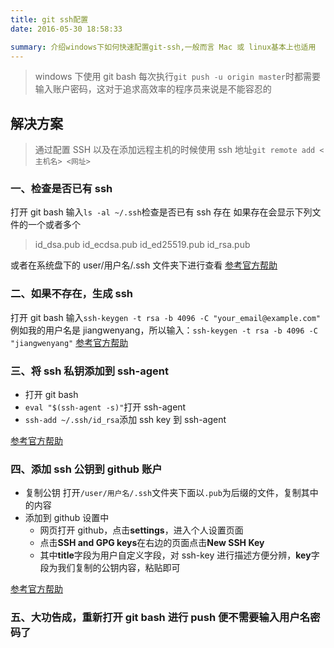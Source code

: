 ```yaml
---
title: git ssh配置
date: 2016-05-30 18:58:33

summary: 介绍windows下如何快速配置git-ssh,一般而言 Mac 或 linux基本上也适用
---
```


> windows 下使用 git bash 每次执行`git push -u origin master`时都需要输入账户密码，这对于追求高效率的程序员来说是不能容忍的

## 解决方案

> 通过配置 SSH 以及在添加远程主机的时候使用 ssh 地址`git remote add <主机名> <网址>`

### 一、检查是否已有 ssh

打开 git bash 输入`ls -al ~/.ssh`检查是否已有 ssh 存在
如果存在会显示下列文件的一个或者多个

> id_dsa.pub
> id_ecdsa.pub
> id_ed25519.pub
> id_rsa.pub

或者在系统盘下的 user/用户名/.ssh 文件夹下进行查看
[参考官方帮助](https://help.github.com/articles/checking-for-existing-ssh-keys/)

### 二、如果不存在，生成 ssh

打开 git bash 输入`ssh-keygen -t rsa -b 4096 -C "your_email@example.com"`
例如我的用户名是 jiangwenyang，所以输入：`ssh-keygen -t rsa -b 4096 -C "jiangwenyang"`
[参考官方帮助](https://help.github.com/articles/generating-a-new-ssh-key-and-adding-it-to-the-ssh-agent/)

### 三、将 ssh 私钥添加到 ssh-agent

- 打开 git bash
- `eval "$(ssh-agent -s)"`打开 ssh-agent
- `ssh-add ~/.ssh/id_rsa`添加 ssh key 到 ssh-agent

[参考官方帮助](https://help.github.com/articles/generating-a-new-ssh-key-and-adding-it-to-the-ssh-agent/)

### 四、添加 ssh 公钥到 github 账户

- 复制公钥
  打开`/user/用户名/.ssh`文件夹下面以`.pub`为后缀的文件，复制其中的内容
- 添加到 github 设置中
  - 网页打开 github，点击**settings**，进入个人设置页面
  - 点击**SSH and GPG keys**在右边的页面点击**New SSH Key**
  - 其中**title**字段为用户自定义字段，对 ssh-key 进行描述方便分辨，**key**字段为我们复制的公钥内容，粘贴即可

[参考官方帮助](https://help.github.com/articles/adding-a-new-ssh-key-to-your-github-account/)

### 五、大功告成，重新打开 git bash 进行 push 便不需要输入用户名密码了
